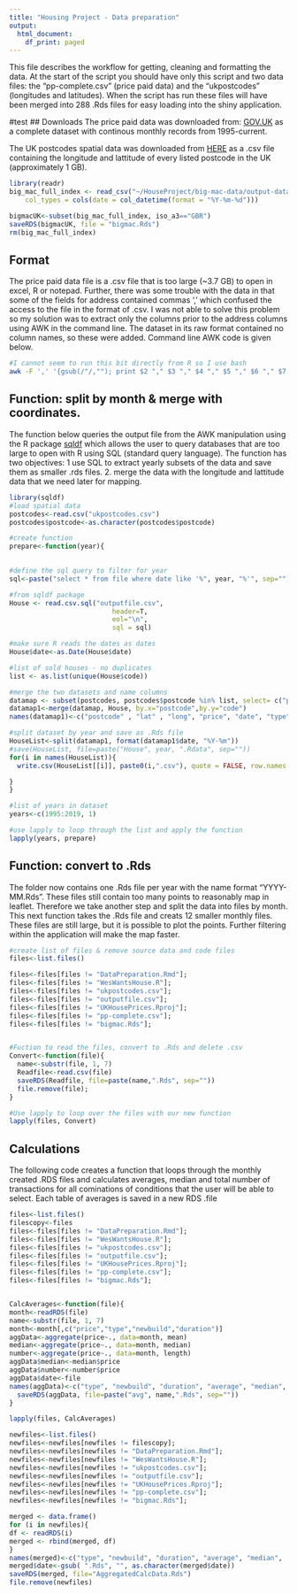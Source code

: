 ```yaml
---
title: "Housing Project - Data preparation"
output:
  html_document:
    df_print: paged
---
```

This file describes the workflow for getting, cleaning and formatting the data. At the start of the script you should have only this script and two data files: the "pp-complete.csv" (price paid data) and the "ukpostcodes" (longitudes and latitudes). When the script has run these files will have been merged into 288 .Rds files for easy loading into the shiny application. 


#test
## Downloads
The price paid data was downloaded from: [GOV.UK](https://www.gov.uk/government/statistical-data-sets/price-paid-data-downloads#current-month-april-2019-data) as a complete dataset with continous monthly records from 1995-current. 

The UK postcodes spatial data was downloaded from [HERE](#https://www.freemaptools.com/download-uk-postcode-lat-lng.htm) as a .csv file containing the longitude and lattitude of every listed postcode in the UK (approximately 1 GB).

```r
library(readr)
big_mac_full_index <- read_csv("~/HouseProject/big-mac-data/output-data/big-mac-full-index.csv", 
    col_types = cols(date = col_datetime(format = "%Y-%m-%d")))

bigmacUK<-subset(big_mac_full_index, iso_a3=="GBR")
saveRDS(bigmacUK, file = "bigmac.Rds")
rm(big_mac_full_index)
```

## Format
The price paid data file is a .csv file that is too large (~3.7 GB) to open in excel, R or notepad. Further, there was some trouble with the data in that some of the fields for address contained commas ',' which confused the access to the file in the format of .csv. I was not able to solve this problem so my solution was to extract only the columns prior to the address columns using AWK in the command line. The dataset in its raw format contained no column names, so these were added. Command line AWK code is given below. 

```bash
#I cannot seem to run this bit directly from R so I use bash
awk -F ',' '{gsub(/"/,""); print $2 "," $3 "," $4 "," $5 "," $6 "," $7 }' pp-complete.csv |sed '1i price, date, code, type, oldnew, duration' > outputfile.csv

```


## Function: split by month & merge with coordinates.
The function below queries the output file from the AWK manipulation using the R package [sqldf](https://www.rdocumentation.org/packages/sqldf/versions/0.4-11) which allows the user to query databases that are too large to open with R using SQL (standard query language). 
The function has two objectives: 1 use SQL to extract yearly subsets of the data and save them as smaller .rds files.
2. merge the data with the longitude and lattitude data that we need later for mapping.

```r
library(sqldf)
#load spatial data
postcodes<-read.csv("ukpostcodes.csv")
postcodes$postcode<-as.character(postcodes$postcode)

#create function
prepare<-function(year){
  

#define the sql query to filter for year
sql<-paste("select * from file where date like '%", year, "%'", sep="")

#from sqldf package
House <- read.csv.sql("outputfile.csv", 
                          header=T,
                          eol="\n",
                          sql = sql)

#make sure R reads the dates as dates
House$date<-as.Date(House$date)

#list of sold houses - no duplicates
list <- as.list(unique(House$code))

#merge the two datasets and name columns
datamap <- subset(postcodes, postcodes$postcode %in% list, select= c("postcode","latitude",  "longitude"))  
datamap1<-merge(datamap, House, by.x="postcode",by.y="code")
names(datamap1)<-c("postcode" , "lat" , "long", "price", "date", "type", "newbuild", "duration" )

#split dataset by year and save as .Rds file
HouseList<-split(datamap1, format(datamap1$date, "%Y-%m"))
#save(HouseList, file=paste("House", year, ".Rdata", sep=""))
for(i in names(HouseList)){
  write.csv(HouseList[[i]], paste0(i,".csv"), quote = FALSE, row.names = FALSE)

}
}

#list of years in dataset
years<-c(1995:2019, 1)

#use lapply to loop through the list and apply the function
lapply(years, prepare)
```


## Function: convert to .Rds
The folder now contains one .Rds file per year with the name format "YYYY-MM.Rds". These files still contain too many points to reasonably map in leaflet. Therefore we take another step and split the data into files by month. This next function takes the .Rds file and creats 12 smaller monthly files. These files are still large, but it is possible to plot the points. Further filtering within the application will make the map faster. 

```r
#create list of files & remove source data and code files
files<-list.files()

files<-files[files != "DataPreparation.Rmd"];
files<-files[files != "WesWantsHouse.R"];
files<-files[files != "ukpostcodes.csv"];
files<-files[files != "outputfile.csv"];
files<-files[files != "UKHousePrices.Rproj"];
files<-files[files != "pp-complete.csv"];
files<-files[files != "bigmac.Rds"];


#Fuction to read the files, convert to .Rds and delete .csv
Convert<-function(file){
  name<-substr(file, 1, 7)
  Readfile<-read.csv(file)
  saveRDS(Readfile, file=paste(name,".Rds", sep=""))
  file.remove(file);
}

#Use lapply to loop over the files with our new function
lapply(files, Convert)
```


## Calculations
The following code creates a function that loops through the monthly created .RDS files and calculates averages, median and total number of transactions for all cominations of conditions that the user will be able to select. Each table of averages is saved in a new RDS .file
```r
files<-list.files()
filescopy<-files
files<-files[files != "DataPreparation.Rmd"];
files<-files[files != "WesWantsHouse.R"];
files<-files[files != "ukpostcodes.csv"];
files<-files[files != "outputfile.csv"];
files<-files[files != "UKHousePrices.Rproj"];
files<-files[files != "pp-complete.csv"];
files<-files[files != "bigmac.Rds"];


CalcAverages<-function(file){
month<-readRDS(file)
name<-substr(file, 1, 7)
month<-month[,c("price","type","newbuild","duration")]
aggData<-aggregate(price~., data=month, mean)
median<-aggregate(price~., data=month, median)
number<-aggregate(price~., data=month, length)
aggData$median<-median$price
aggData$number<-number$price
aggData$date<-file
names(aggData)<-c("type", "newbuild", "duration", "average", "median", "number", "date")  
  saveRDS(aggData, file=paste("avg", name,".Rds", sep=""))
}

lapply(files, CalcAverages)

newfiles<-list.files()
newfiles<-newfiles[newfiles != filescopy];
newfiles<-newfiles[newfiles != "DataPreparation.Rmd"];
newfiles<-newfiles[newfiles != "WesWantsHouse.R"];
newfiles<-newfiles[newfiles != "ukpostcodes.csv"];
newfiles<-newfiles[newfiles != "outputfile.csv"];
newfiles<-newfiles[newfiles != "UKHousePrices.Rproj"];
newfiles<-newfiles[newfiles != "pp-complete.csv"];
newfiles<-newfiles[newfiles != "bigmac.Rds"];

merged <- data.frame()
for (i in newfiles){
df <- readRDS(i)
merged <- rbind(merged, df)
}
names(merged)<-c("type", "newbuild", "duration", "average", "median",   "number", "date")
merged$date<-gsub( ".Rds", "", as.character(merged$date))
saveRDS(merged, file="AggregatedCalcData.Rds")
file.remove(newfiles)


```

